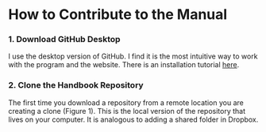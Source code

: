 # How to Contribute to the Manual {-#howtocontribute}

### 1. Download GitHub Desktop

I use the desktop version of GitHub. I find it is the most intuitive way to work with the program and the website. There is an installation tutorial [here](https://docs.github.com/en/desktop/overview/getting-started-with-github-desktop).

### 2. Clone the Handbook Repository

The first time you download a repository from a remote location you are creating a clone (Figure 1). This is the local version of the repository that lives on your computer. It is analogous to adding a shared folder in Dropbox. 


